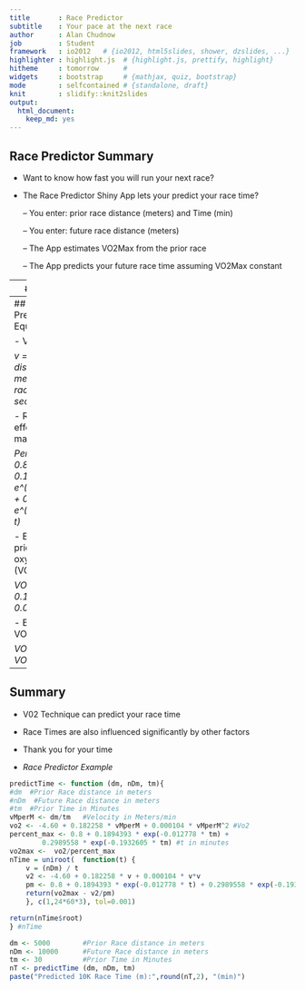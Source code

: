 ```yaml
---
title       : Race Predictor
subtitle    : Your pace at the next race
author      : Alan Chudnow
job         : Student
framework   : io2012   # {io2012, html5slides, shower, dzslides, ...}
highlighter : highlight.js  # {highlight.js, prettify, highlight}
hitheme     : tomorrow      # 
widgets     : bootstrap     # {mathjax, quiz, bootstrap}
mode        : selfcontained # {standalone, draft}
knit        : slidify::knit2slides
output: 
  html_document: 
    keep_md: yes
---
```

## Race Predictor Summary

- Want to know how fast you will run your next race? 

- The Race Predictor Shiny App lets your predict your race time?

    -- You enter: prior race distance (meters) and Time (min)

    -- You enter: future race distance (meters)

    -- The App estimates VO2Max from the prior race
    
    -- The App predicts your future race time assuming VO2Max constant

---
## VO2Max

- Your race pace is limited by the energy your body can apply to running

- Theoretically, running energy is limited by the maximum volume of oxygen your body can use. This value is called VO2Max and is measures the milliliters of oxygen used in one minute per kilogram of body weight
    
- In practice, VO2Max tells only part of the story, but it still can be used for predictions.  Running efficiency is very important.


```r
tm <- 15:70
dm <- 5000        #Prior Race distance in meters
vMperM <- dm/tm
vo2 <- -4.60 + 0.182258 * vMperM + 0.000104 * vMperM^2 #Vo2 
percent_max <- 0.8 + 0.1894393 * exp(-0.012778 * tm) + 
        0.2989558 * exp(-0.1932605 * tm) #t in minutes
vo2max5 <-  vo2/percent_max

dm <- 10000        #Prior Race distance in meters
vMperM <- dm/tm
vo2 <- -4.60 + 0.182258 * vMperM + 0.000104 * vMperM^2 #Vo2 
percent_max <- 0.8 + 0.1894393 * exp(-0.012778 * tm) + 
        0.2989558 * exp(-0.1932605 * tm) #t in minutes
vo2max10 <-  vo2/percent_max

plot(tm,vo2max5, xlab="time (min)", 
     ylab="Estimated VO2Max (mL/min/kg)",
     main="VO2Max vs. 5K and 10K Run Time", col="green")

points(tm,vo2max10, , col="blue");
legend(50,70,c("5k","10K"),col=c("green","blue"),lwd=c(2.5,2.5))


```

---
## Key Race Predictor Equations

- Velocity: 

*v = (prior race distance in meters)/(prior race time in seconds)* 

- Ratio of prior effort to the maximum effort: 

*PercentMax = 0.8 + 0.1894393 e^(-0.012778 t) + 0.2989558 e^(-0.1932605 t)*

- Estimate of prior race oxygen uptake (VO2): 

*VO2 = -4.60 + 0.182258 v + 0.000104 v^2*

- Estimate of VO2max:  

*VO2MAX = VO2/PercentMax*

---

## Summary

- V02 Technique can predict your race time
- Race Times are also influenced significantly by other factors
- Thank you for your time

- *Race Predictor Example*

```r

predictTime <- function (dm, nDm, tm){
#dm  #Prior Race distance in meters
#nDm  #Future Race distance in meters
#tm  #Prior Time in Minutes
vMperM <- dm/tm   #Velocity in Meters/min
vo2 <- -4.60 + 0.182258 * vMperM + 0.000104 * vMperM^2 #Vo2 
percent_max <- 0.8 + 0.1894393 * exp(-0.012778 * tm) + 
        0.2989558 * exp(-0.1932605 * tm) #t in minutes
vo2max <-  vo2/percent_max 
nTime = uniroot(  function(t) {
    v = (nDm) / t
    v2 <- -4.60 + 0.182258 * v + 0.000104 * v*v
    pm <- 0.8 + 0.1894393 * exp(-0.012778 * t) + 0.2989558 * exp(-0.1932605 * t) 
    return(vo2max - v2/pm)
    }, c(1,24*60*3), tol=0.001)

return(nTime$root)
} #nTime

```

```r
dm <- 5000        #Prior Race distance in meters
nDm <- 10000      #Future Race distance in meters
tm <- 30          #Prior Time in Minutes
nT <- predictTime (dm, nDm, tm)
paste("Predicted 10K Race Time (m):",round(nT,2), "(min)")

```


